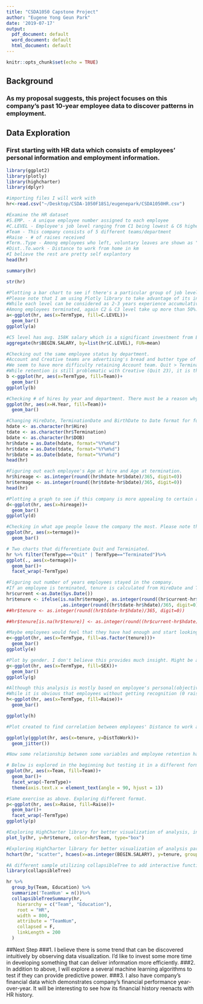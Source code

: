 ```yaml
---
title: "CSDA1050 Capstone Project"
author: "Eugene Yong Geun Park"
date: '2019-07-17'
output:
  pdf_document: default
  word_document: default
  html_document: default
---
```


```r
knitr::opts_chunk$set(echo = TRUE)
```

## Background
### As my proposal suggests, this project focuses on this company's past 10-year employee data to discover patterns in employment. 

## Data Exploration
### First starting with HR data which consists of employees' personal information and employment information. 

```r
library(ggplot2)
library(plotly)
library(highcharter)
library(dplyr)
```


```r
#importing files I will work with
hr<-read.csv("~/Desktop/CSDA-1050F18S1/eugenepark/CSDA1050HR.csv")
```


```r
#Examine the HR dataset
#S.EMP. - A unique employee number assigned to each employee
#C.LEVEL - Employee's job level ranging from C1 being lowest & C6 highest
#Team - This company consists of 5 different teams/department
#Raise - # of raises received 
#Term..Type - Among employees who left, voluntary leaves are shown as "Quit" & involuntary leaves as "Terminated". Active employees are left blank. 
#Dist..To.work - Distance to work from home in km
#I believe the rest are pretty self explantory
head(hr)
```

```r
summary(hr)
```

```r
str(hr)
```

```r
#Plotting a bar chart to see if there's a particular group of job level that stands out
#Please note that I am using Plotly library to take advantage of its interactive functionality (i.e. hover-over data display, etc)
#While each level can be considered as 2-3 years experience accumulatively, C2 & C3 level seem to be harder to be retained (most "Quit"" job levels)
#Among employees terminated, again C2 & C3 level take up more than 50%. I also think it's interesting that C5 level takes sizable portion in "terminated" group.
a<-ggplot(hr, aes(x=TermType, fill=C.LEVEL))+
  geom_bar()
ggplotly(a)
```

```r
#C5 level has avg. 158K salary which is a significant investment from Employer's perspective. Then the fact they are one of the biggest groups who get "terminated" (not quit) by the company may suggests that there is an issue with hiring process.   
aggregate(hr$BEGIN.SALARY, by=list(hr$C.LEVEL), FUN=mean)

```



```r
#Checking out the same employee status by department. 
#Account and Creative teams are advertising's bread and butter type of roles. 
#We seem to have more difficulty retaining Account team. Quit > Terminated
#While retention is still problematic with Creative (Quit 23), it is the department where we are having most problem hiring the right resource (Terminated 11) 
b <-ggplot(hr, aes(x=TermType, fill=Team))+
  geom_bar()
ggplotly(b)
```


```r
#Checking # of hires by year and department. There must be a reason why # of hires jumped so greatly after 2011. This also shows that we are in constant need for Account and Creative Services then Planning and Production needs have grown after 2010. 
ggplot(hr, aes(x=H.Year, fill=Team))+
  geom_bar()
```

```r
#Changing HireDate, TerminationDate and BirthDate to Date format for further data manipulation. 
hdate <- as.character(hr$Hire)
tdate <- as.character(hr$Termination)
bdate <- as.character(hr$DOB)
hr$hdate = as.Date(hdate, format="%Y%m%d")
hr$tdate = as.Date(tdate, format="%Y%m%d")
hr$bdate = as.Date(bdate, format="%Y%m%d")
head(hr)
```

```r
#Figuring out each employee's Age at hire and Age at termination. 
hr$hireage <- as.integer(round((hr$hdate-hr$bdate)/365, digit=0))
hr$termage <- as.integer(round((hr$tdate-hr$bdate)/365, digit=0))
head(hr)
```

```r
#Plotting a graph to see if this company is more appealing to certain age group as a career opportunity. We seem to have more new hires in younger or equal to 30 group. 
d<-ggplot(hr, aes(x=hireage))+
  geom_bar()
ggplotly(d)
```

```r
#Checking in what age people leave the company the most. Please note that active 17 employees are not included in this plot. It is most motable around 30. Please note that this does not differentiate "Quit" and "Terminated" status. Further analysis is required. 
ggplot(hr, aes(x=termage))+
  geom_bar()
```

```r
# Two charts that differentiate Quit and Terminiated. 
hr %>% filter(TermType=="Quit" | TermType=="Terminated")%>%
ggplot(., aes(x=termage))+
  geom_bar()+
  facet_wrap(~TermType)

```




```r
#Figuring out number of years employees stayed in the company. 
#If an employee is terminated, tenure is calculated from HireDate and TermincationDate. If an employee is not terminated, tenure is calculated from HireDate and CurrentDate
hr$current <-as.Date(Sys.Date())
hr$tenure <- ifelse(is.na(hr$termage), as.integer(round((hr$current-hr$hdate)/365, digit=0))
                    ,as.integer(round((hr$tdate-hr$hdate)/365, digit=0)))
##hr$tenure <- as.integer(round((hr$tdate-hr$hdate)/365, digit=0))

##hr$tenure[is.na(hr$tenure)] <- as.integer(round((hr$current-hr$hdate)/365, digit=0))
```

```r
#Maybe employees would feel that they have had enough and start looking after certain number of years. Also employer could scrutinize employee's performance for a certain period, then maybe the level of scrutiny gets reduced. Below plot suggests that change in staff mostly happens within 1st 3 years.  
e<-ggplot(hr, aes(x=TermType, fill=as.factor(tenure)))+
  geom_bar()
ggplotly(e)
```


```r
#Plot by gender. I don't believe this provides much insight. Might be an good illustration of gender equality at workplace. 
g<-ggplot(hr, aes(x=TermType, fill=SEX))+
  geom_bar()
ggplotly(g)
```

```r
#Although this analysis is mostly based on employee's personal(objective), # of raises received throughout the tenure is one subjective factor that can illustrate employee's performance. 
#While it is obvious that employees without getting recognition (0 raise) are prone to retention risk (both voluntarily and involuntarily), the analysis could further develop with employees with 1 or more raises. 
h<-ggplot(hr, aes(x=TermType, fill=Raise))+
  geom_bar()

ggplotly(h)
```

```r
#Plot created to find correlation between employees' Distance to work and Tenure.

ggplotly(ggplot(hr, aes(x=tenure, y=DistToWork))+
  geom_jitter())
```


```r
#Now some relationship between some variables and employee retention has been explored, I would also like to explore some other visualization tools for stakeholders. 

# Below is explored in the beginning but testing it in a different format to determine what is easier to understand. 
ggplot(hr, aes(x=Team, fill=Team))+
  geom_bar()+
  facet_wrap(~TermType)+
  theme(axis.text.x = element_text(angle = 90, hjust = 1))

```

```r
#Same exercise as above. Exploring different format.
p<-ggplot(hr, aes(x=Raise, fill=Raise))+
  geom_bar()+
  facet_wrap(~TermType)
ggplotly(p)

```


```r
#Exploring HighCharter library for better visualization of analysis, in additioned to enhanced information delivery. 
plot_ly(hr, y=hr$tenure, color=hr$Team, type="box")

```

```r
#Exploring HighCharter library for better visualization of analysis part 2
hchart(hr, "scatter", hcaes(x=as.integer(BEGIN.SALARY), y=tenure, group=Team))
```

```r
#A different sample utilizing collapsibleTree to add interactive function. Might be beneficial when making a presentation. 
library(collapsibleTree)

hr %>%
  group_by(Team, Education) %>%
  summarize('TeamNum' = n())%>%
  collapsibleTreeSummary(hr, 
    hierarchy = c("Team", "Education"),
    root = "HR",
    width = 800,
    attribute = "TeamNum",
    collapsed = F, 
    linkLength = 200
  )
```

##Next Step
###1. I believe there is some trend that can be discovered intuitively by observing data visualization. I'd like to invest some more time in developing something that can deliver information more efficiently. 
###2. In addition to above, I will explore a several machine learning algorithms to test if they can provide predictive power. 
###3. I also have company's financial data which demonstrates company's financial performance year-over-year. It will be interesting to see how its financial history reenacts with HR history. 















